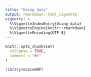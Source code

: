 ```yaml
---
title: "Using data"
output: rmarkdown::html_vignette
vignette: >
  %\VignetteIndexEntry{Using data}
  %\VignetteEngine{knitr::rmarkdown}
  %\VignetteEncoding{UTF-8}
---
```


```r
knitr::opts_chunk$set(
  collapse = TRUE,
  comment = "#>"
)
```

```r
library(ecocomDP)
```
